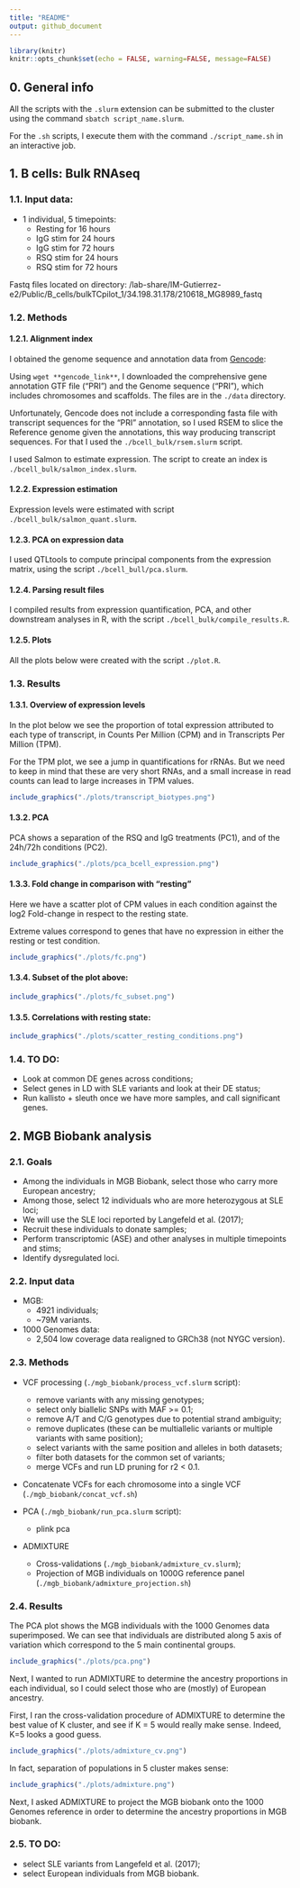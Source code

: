 ```yaml
---
title: "README"
output: github_document
---
```


```r
library(knitr)
knitr::opts_chunk$set(echo = FALSE, warning=FALSE, message=FALSE)
```


## 0. General info

All the scripts with the `.slurm` extension can be submitted to the cluster using the command `sbatch script_name.slurm`.

For the `.sh` scripts, I execute them with the command `./script_name.sh` in an interactive job.


## 1. B cells: Bulk RNAseq

### 1.1. Input data:

- 1 individual, 5 timepoints:
  - Resting for 16 hours
  - IgG stim for 24 hours
  - IgG stim for 72 hours
  - RSQ stim for 24 hours
  - RSQ stim for 72 hours
  
Fastq files located on directory:
/lab-share/IM-Gutierrez-e2/Public/B_cells/bulkTCpilot_1/34.198.31.178/210618_MG8989_fastq

### 1.2. Methods

#### 1.2.1. Alignment index

I obtained the genome sequence and annotation data from [Gencode](https://www.gencodegenes.org/human/release_38.html):

Using `wget **gencode_link**`, I downloaded the comprehensive gene annotation GTF file ("PRI") and the Genome sequence ("PRI"), which includes chromosomes and scaffolds. The files are in the `./data` directory.

Unfortunately, Gencode does not include a corresponding fasta file with transcript sequences for the "PRI" annotation, so I used RSEM to slice the Reference genome given the annotations, this way producing transcript sequences. For that I used the `./bcell_bulk/rsem.slurm` script.

I used Salmon to estimate expression. The script to create an index is `./bcell_bulk/salmon_index.slurm`.


#### 1.2.2. Expression estimation

Expression levels were estimated with script `./bcell_bulk/salmon_quant.slurm`.

#### 1.2.3. PCA on expression data

I used QTLtools to compute principal components from the expression matrix, using the script `./bcell_bull/pca.slurm`.

#### 1.2.4. Parsing result files

I compiled results from expression quantification, PCA, and other downstream analyses in R, with the script `./bcell_bulk/compile_results.R`.


#### 1.2.5. Plots

All the plots below were created with the script `./plot.R`.


### 1.3. Results

#### 1.3.1. Overview of expression levels

In the plot below we see the proportion of total expression attributed to each type of transcript, in Counts Per Million (CPM) and in Transcripts Per Million (TPM).

For the TPM plot, we see a jump in quantifications for rRNAs. But we need to keep in mind that these are very short RNAs, and a small increase in read counts can lead to large increases in TPM values.

```r
include_graphics("./plots/transcript_biotypes.png")
```

#### 1.3.2. PCA

PCA shows a separation of the RSQ and IgG treatments (PC1), and of the 24h/72h conditions (PC2).

```r
include_graphics("./plots/pca_bcell_expression.png")
```

#### 1.3.3. Fold change in comparison with "resting"

Here we have a scatter plot of CPM values in each condition against the log2 Fold-change in respect to the resting state.

Extreme values correspond to genes that have no expression in either the resting or test condition.

```r
include_graphics("./plots/fc.png")
```

#### 1.3.4. Subset of the plot above:

```r
include_graphics("./plots/fc_subset.png")
```

#### 1.3.5. Correlations with resting state:

```r
include_graphics("./plots/scatter_resting_conditions.png")
```

### 1.4. TO DO:

- Look at common DE genes across conditions;
- Select genes in LD with SLE variants and look at their DE status;
- Run kallisto + sleuth once we have more samples, and call significant genes.


## 2. MGB Biobank analysis

### 2.1. Goals

- Among the individuals in MGB Biobank, select those who carry more European ancestry;
- Among those, select 12 individuals who are more heterozygous at SLE loci;
- We will use the SLE loci reported by Langefeld et al. (2017);
- Recruit these individuals to donate samples;
- Perform transcriptomic (ASE) and other analyses in multiple timepoints and stims;
- Identify dysregulated loci.

### 2.2. Input data

- MGB: 
  - 4921 individuals;
  - ~79M variants.

- 1000 Genomes data:
  - 2,504 low coverage data realigned to GRCh38 (not NYGC version).

### 2.3. Methods

- VCF processing (`./mgb_biobank/process_vcf.slurm` script):
  - remove variants with any missing genotypes;
  - select only biallelic SNPs with MAF >= 0.1;
  - remove A/T and C/G genotypes due to potential strand ambiguity;
  - remove duplicates (these can be multiallelic variants or multiple variants with same position);
  - select variants with the same position and alleles in both datasets;
  - filter both datasets for the common set of variants;
  - merge VCFs and run LD pruning for r2 < 0.1.

- Concatenate VCFs for each chromosome into a single VCF (`./mgb_biobank/concat_vcf.sh`)

- PCA (`./mgb_biobank/run_pca.slurm` script):
  - plink pca

- ADMIXTURE
  - Cross-validations (`./mgb_biobank/admixture_cv.slurm`);
  - Projection of MGB individuals on 1000G reference panel (`./mgb_biobank/admixture_projection.sh`)

### 2.4. Results

The PCA plot shows the MGB individuals with the 1000 Genomes data superimposed. We can see that individuals are distributed along 5 axis of variation which correspond to the 5 main continental groups. 

```r
include_graphics("./plots/pca.png")
```

Next, I wanted to run ADMIXTURE to determine the ancestry proportions in each individual, so I could select those who are (mostly) of European ancestry.

First, I ran the cross-validation procedure of ADMIXTURE to determine the best value of K cluster, and see if K = 5 would really make sense. Indeed, K=5 looks a good guess.

```r
include_graphics("./plots/admixture_cv.png")
```

In fact, separation of populations in 5 cluster makes sense:

```r
include_graphics("./plots/admixture.png")
```

Next, I asked ADMIXTURE to project the MGB biobank onto the 1000 Genomes reference in order to determine the ancestry proportions in MGB biobank.

### 2.5. TO DO:

- select SLE variants from Langefeld et al. (2017);
- select European individuals from MGB biobank.





